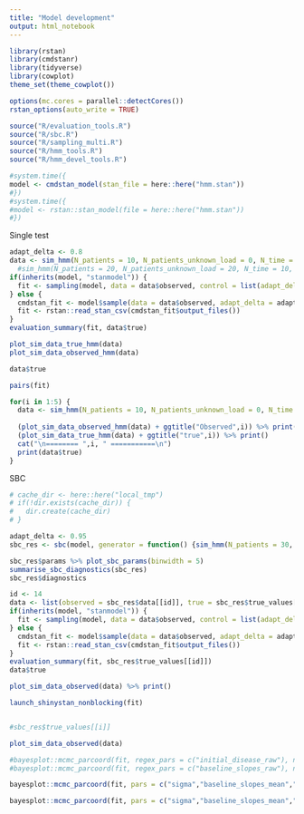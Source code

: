 ```yaml
---
title: "Model development"
output: html_notebook
---
```


```r
library(rstan)
library(cmdstanr)
library(tidyverse)
library(cowplot)
theme_set(theme_cowplot())

options(mc.cores = parallel::detectCores())
rstan_options(auto_write = TRUE)

source("R/evaluation_tools.R")
source("R/sbc.R")
source("R/sampling_multi.R")
source("R/hmm_tools.R")
source("R/hmm_devel_tools.R")

```


```r
#system.time({
model <- cmdstan_model(stan_file = here::here("hmm.stan"))
#})
#system.time({
#model <- rstan::stan_model(file = here::here("hmm.stan"))
#})
```



Single test

```r
adapt_delta <- 0.8
data <- sim_hmm(N_patients = 10, N_patients_unknown_load = 0, N_time = 10, N_treatments = 0, N_obs_per_patient = 4, N_ill_states = 1, prior = prior_hmm, use_severe_state = FALSE)
  #sim_hmm(N_patients = 20, N_patients_unknown_load = 20, N_time = 10, N_treatments = 0, N_obs_per_patient = 4, N_ill_states = 3, prior = prior_hmm, use_severe_state = FALSE)
if(inherits(model, "stanmodel")) {
  fit <- sampling(model, data = data$observed, control = list(adapt_delta = adapt_delta), chains = 1)
} else {
  cmdstan_fit <- model$sample(data = data$observed, adapt_delta = adapt_delta)
  fit <- rstan::read_stan_csv(cmdstan_fit$output_files())
}
evaluation_summary(fit, data$true)

plot_sim_data_true_hmm(data)
plot_sim_data_observed_hmm(data)

data$true


```

```r
pairs(fit)
```


```r
for(i in 1:5) {
  data <- sim_hmm(N_patients = 10, N_patients_unknown_load = 0, N_time = 10, N_treatments = 1, N_obs_per_patient = 4, N_ill_states = 3, prior = prior_hmm)
  
  (plot_sim_data_observed_hmm(data) + ggtitle("Observed",i)) %>% print()
  (plot_sim_data_true_hmm(data) + ggtitle("true",i)) %>% print()
  cat("\n======== ",i, " ===========\n")
  print(data$true)
}
```


SBC

```r
# cache_dir <- here::here("local_tmp")
# if(!dir.exists(cache_dir)) {
#   dir.create(cache_dir)
# }

adapt_delta <- 0.95
sbc_res <- sbc(model, generator = function() {sim_hmm(N_patients = 30, N_patients_unknown_load = 5, N_time = 10, N_treatments = 1, N_obs_per_patient = 4, N_ill_states = 3, prior = prior_hmm, use_severe_state = TRUE)}, N_steps = 10, control = list(adapt_delta = adapt_delta))

sbc_res$params %>% plot_sbc_params(binwidth = 5)
summarise_sbc_diagnostics(sbc_res)
sbc_res$diagnostics
```


```r
id <- 14
data <- list(observed = sbc_res$data[[id]], true = sbc_res$true_values[[id]])
if(inherits(model, "stanmodel")) {
  fit <- sampling(model, data = data$observed, control = list(adapt_delta = adapt_delta))
} else {
  cmdstan_fit <- model$sample(data = data$observed, adapt_delta = adapt_delta)
  fit <- rstan::read_stan_csv(cmdstan_fit$output_files())
}
evaluation_summary(fit, sbc_res$true_values[[id]])
data$true

plot_sim_data_observed(data) %>% print()

launch_shinystan_nonblocking(fit)


#sbc_res$true_values[[i]]
```

```r
plot_sim_data_observed(data)

```


```r
#bayesplot::mcmc_parcoord(fit, regex_pars = c("initial_disease_raw"), np = bayesplot::nuts_params(fit))
#bayesplot::mcmc_parcoord(fit, regex_pars = c("baseline_slopes_raw"), np = bayesplot::nuts_params(fit))

bayesplot::mcmc_parcoord(fit, pars = c("sigma","baseline_slopes_mean","baseline_slopes_sd"), np = bayesplot::nuts_params(fit))

bayesplot::mcmc_parcoord(fit, pars = c("sigma","baseline_slopes_mean","baseline_slopes_sd","t_high"), np = bayesplot::nuts_params(fit))
```
